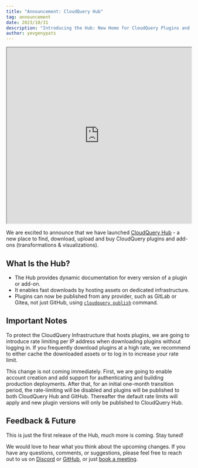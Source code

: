 ```yaml
---
title: "Announcement: CloudQuery Hub"
tag: announcement
date: 2023/10/31
description: "Introducing the Hub: New Home for CloudQuery Plugins and Add-ons"
author: yevgenypats
---
```



<BlogHeader/>
<iframe width="100%" height="480" src="https://www.youtube.com/embed/tJgzlZdXIPg"></iframe>

We are excited to announce that we have launched [CloudQuery Hub](https://hub.cloudquery.io) - a new place to find, download, upload and buy CloudQuery plugins and add-ons (transformations & visualizations).

## What Is the Hub?

- The Hub provides dynamic documentation for every version of a plugin or add-on.
- It enables fast downloads by hosting assets on dedicated infrastructure.
- Plugins can now be published from any provider, such as GitLab or Gitea, not just GitHub, using [`cloudquery publish`](/docs/reference/cli/cloudquery_plugin_publish) command.

## Important Notes

To protect the CloudQuery Infrastructure that hosts plugins, we are going to introduce rate limiting per IP address when downloading plugins without logging in. If you frequently download plugins at a high rate, we recommend to either cache the downloaded assets or to log in to increase your rate limit.

This change is not coming immediately. First, we are going to enable account creation and add support for authenticating and building production deployments. After that, for an initial one-month transition period, the rate-limiting will be disabled and plugins will be published to both CloudQuery Hub and GitHub. Thereafter the default rate limits will apply and new plugin versions will only be published to CloudQuery Hub.

## Feedback & Future

This is just the first release of the Hub, much more is coming. Stay tuned!

We would love to hear what you think about the upcoming changes. If you have any questions, comments, or suggestions, please feel free to reach out to us on [Discord](https://cloudquery.io/discord) or [GitHub](https://github.com/cloudquery/plugin-sdk-python), or just [book a meeting](https://calendar.app.google/sAXWJWxfSEjUEsBAA).